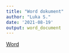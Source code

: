 ```yaml
---
title: "Word dokument"
author: "Luka S."
date: '2021-08-19'
output: word_document
---
```


<!--more-->
[Word](../../word/worddoc.docx)